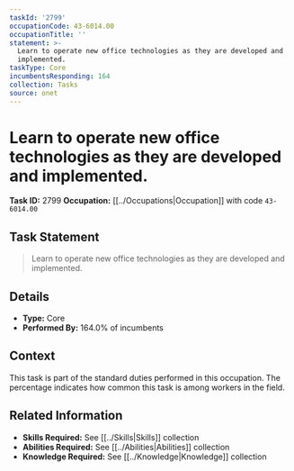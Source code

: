 ```yaml
---
taskId: '2799'
occupationCode: 43-6014.00
occupationTitle: ''
statement: >-
  Learn to operate new office technologies as they are developed and
  implemented.
taskType: Core
incumbentsResponding: 164
collection: Tasks
source: onet
---
```

# Learn to operate new office technologies as they are developed and implemented.

**Task ID:** 2799
**Occupation:** [[../Occupations|Occupation]] with code `43-6014.00`

## Task Statement

> Learn to operate new office technologies as they are developed and implemented.

## Details

- **Type:** Core
- **Performed By:** 164.0% of incumbents

## Context

This task is part of the standard duties performed in this occupation. The percentage indicates how common this task is among workers in the field.

## Related Information

- **Skills Required:** See [[../Skills|Skills]] collection
- **Abilities Required:** See [[../Abilities|Abilities]] collection
- **Knowledge Required:** See [[../Knowledge|Knowledge]] collection
